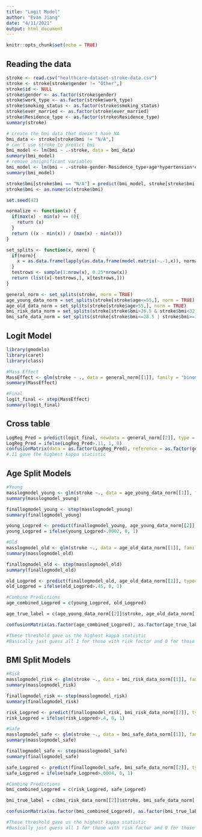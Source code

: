 ```yaml
---
title: "Logit Model"
author: "Evan Jiang"
date: "4/11/2021"
output: html_document
---
```


```r
knitr::opts_chunk$set(echo = TRUE)
```


## Reading the data
```r
stroke <- read.csv("healthcare-dataset-stroke-data.csv")
stroke <- stroke[stroke$gender != "Other",]
stroke$id <- NULL
stroke$gender <- as.factor(stroke$gender)
stroke$work_type <- as.factor(stroke$work_type)
stroke$smoking_status <- as.factor(stroke$smoking_status)
stroke$ever_married <- as.factor(stroke$ever_married)
stroke$Residence_type <- as.factor(stroke$Residence_type)
summary(stroke)

# create the bmi data that doesn't have NA
bmi_data <- stroke[stroke$bmi != "N/A",]
# can't use stroke to predict bmi
bmi_model <- lm(bmi ~ .-stroke, data = bmi_data)
summary(bmi_model)
# remove insignificant variables
bmi_model <- lm(bmi ~ .-stroke-gender-Residence_type+age*hypertension*ever_married-heart_disease, data = bmi_data)
summary(bmi_model)

stroke$bmi[stroke$bmi == "N/A"] = predict(bmi_model, stroke[stroke$bmi == "N/A",])
stroke$bmi <- as.numeric(stroke$bmi)

set.seed(42)

normalize <- function(x) {
  if(max(x) - min(x) == 0){
    return (x)
  }
  return ((x - min(x)) / (max(x) - min(x)))
}

set_splits <- function(x, norm) {
  if(norm){
    x = as.data.frame(lapply(as.data.frame(model.matrix(~.-1,x)), normalize))
  }
  testrows <- sample(1:nrow(x), 0.25*nrow(x))
  return (list(x[-testrows,], x[testrows,]))
}

general_norm <- set_splits(stroke, norm = TRUE)
age_young_data_norm = set_splits(stroke[stroke$age<=55,], norm = TRUE)
age_old_data_norm = set_splits(stroke[stroke$age>55,], norm = TRUE)
bmi_risk_data_norm = set_splits(stroke[stroke$bmi>26.5 & stroke$bmi<32,], norm = TRUE)
bmi_safe_data_norm = set_splits(stroke[stroke$bmi<=26.5 | stroke$bmi>=32,], norm = TRUE)
```
## Logit Model 
```r
library(gmodels)
library(caret)
library(class)

#Mass Effect
MassEffect <- glm(stroke ~ ., data = general_norm[[1]], family = "binomial")
summary(MassEffect)

#Final
logit_final <- step(MassEffect)
summary(logit_final)
```

## Cross table
```r
LogReg_Pred = predict(logit_final, newdata = general_norm[[2]], type = "response")
LogReg_Pred = ifelse(LogReg_Pred>.11, 1, 0)
confusionMatrix(data = as.factor(LogReg_Pred), reference = as.factor(general_norm[[2]]$stroke))
#.11 gave the highest kappa statistic

```

## Age Split Models
```r
#Young
masslogmodel_young <- glm(stroke ~., data = age_young_data_norm[[1]], family = "binomial")
summary(masslogmodel_young)

finallogmodel_young <- step(masslogmodel_young)
summary(finallogmodel_young)

young_Logpred <- predict(finallogmodel_young, age_young_data_norm[[2]], type= "response")
young_Logpred = ifelse(young_Logpred>.0002, 0, 1)

#Old
masslogmodel_old <- glm(stroke ~., data = age_old_data_norm[[1]], family = "binomial")
summary(masslogmodel_old)

finallogmodel_old <- step(masslogmodel_old)
summary(finallogmodel_old)

old_Logpred <- predict(finallogmodel_old, age_old_data_norm[[2]], type= "response")
old_Logpred = ifelse(old_Logpred>.45, 0, 1)

#Combine Predictions
age_combined_Logpred = c(young_Logpred, old_Logpred)

age_true_label = c(age_young_data_norm[[2]]$stroke, age_old_data_norm[[2]]$stroke)

confusionMatrix(as.factor(age_combined_Logpred), as.factor(age_true_label))

#These threshold gave us the highest kappa statistic
#Basically just guess all 1 for those with risk factor and 0 for those with not 
```

## BMI Split Models
```r
#Risk
masslogmodel_risk <- glm(stroke ~., data = bmi_risk_data_norm[[1]], family = "binomial")
summary(masslogmodel_risk)

finallogmodel_risk <- step(masslogmodel_risk)
summary(finallogmodel_risk)

risk_Logpred <- predict(finallogmodel_risk, bmi_risk_data_norm[[2]], type= "response")
risk_Logpred = ifelse(risk_Logpred>.4, 0, 1)

#Safe
masslogmodel_safe <- glm(stroke ~., data = bmi_safe_data_norm[[1]], family = "binomial")
summary(masslogmodel_safe)

finallogmodel_safe <- step(masslogmodel_safe)
summary(finallogmodel_safe)

safe_Logpred <- predict(finallogmodel_safe, bmi_safe_data_norm[[2]], type= "response")
safe_Logpred = ifelse(safe_Logpred>.0004, 0, 1)

#Combine Predictions
bmi_combined_Logpred = c(risk_Logpred, safe_Logpred)

bmi_true_label = c(bmi_risk_data_norm[[2]]$stroke, bmi_safe_data_norm[[2]]$stroke)

confusionMatrix(as.factor(bmi_combined_Logpred), as.factor(bmi_true_label))

#These threshold gave us the highest kappa statistic
#Basically just guess all 1 for those with risk factor and 0 for those with not 
```


